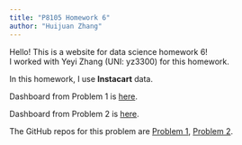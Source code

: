 ```yaml
---
title: "P8105 Homework 6"
author: "Huijuan Zhang"
---
```

Hello! This is a website for data science homework 6!  
I worked with Yeyi Zhang (UNI: yz3300) for this homework.

In this homework, I use __Instacart__ data.



Dashboard from Problem 1 is [here](problem1.html).


Dashboard from Problem 2 is [here](https://huijuanzhang.shinyapps.io/p8105_hw6_problem2/).


The GitHub repos for this problem are [Problem 1](https://github.com/HuijuanZhang/p8105_hw6_p1), [Problem 2](https://github.com/zyy7348/p8105_hw6_problem2).